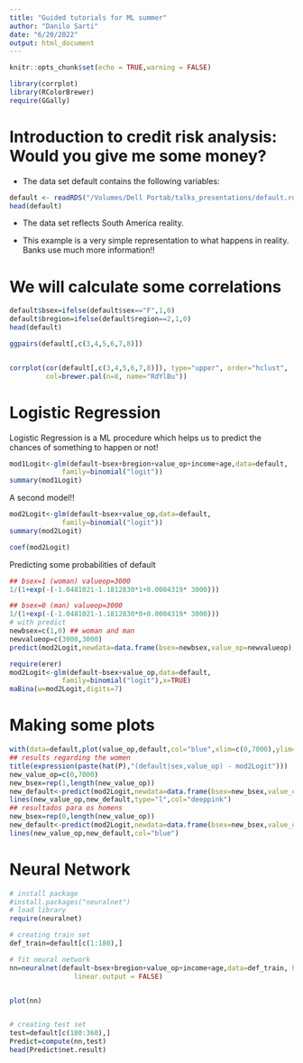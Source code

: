 ```yaml
---
title: "Guided tutorials for ML summer"
author: "Danilo Sarti"
date: "6/20/2022"
output: html_document
---
```


```r
knitr::opts_chunk$set(echo = TRUE,warning = FALSE)
```

```r
library(corrplot)
library(RColorBrewer)
require(GGally)
```


# Introduction to credit risk analysis: Would you give me some money?

* The data set default contains the following variables:  

```r
default <- readRDS("/Volumes/Dell Portab/talks_presentations/default.rds")
head(default)
```

* The data set reflects South America reality.

* This example is a very simple representation to what happens in reality. Banks use much more information!!

# We will calculate some correlations

```r
default$bsex=ifelse(default$sex=="F",1,0)
default$bregion=ifelse(default$region==2,1,0)
head(default)

ggpairs(default[,c(3,4,5,6,7,8)])


corrplot(cor(default[,c(3,4,5,6,7,8)]), type="upper", order="hclust",
         col=brewer.pal(n=8, name="RdYlBu"))
```

# Logistic Regression 

Logistic Regression is a ML procedure which helps us to predict the chances of something to happen or not! 


```r
mod1Logit<-glm(default~bsex+bregion+value_op+income+age,data=default,
             family=binomial("logit"))
summary(mod1Logit)
```

A second model!!

```r
mod2Logit<-glm(default~bsex+value_op,data=default,
             family=binomial("logit"))
summary(mod2Logit)

coef(mod2Logit)
```

Predicting some probabilities of default
```r
## bsex=1 (woman) valueop=3000 
1/(1+exp(-(-1.0481021-1.1812830*1+0.0004319* 3000)))

## bsex=0 (man) valueop=3000 
1/(1+exp(-(-1.0481021-1.1812830*0+0.0004319* 3000)))
# with predict
newbsex=c(1,0) ## woman and man 
newvalueop=c(3000,3000)
predict(mod2Logit,newdata=data.frame(bsex=newbsex,value_op=newvalueop),type="response")

```

```r
require(erer)
mod2Logit<-glm(default~bsex+value_op,data=default,
             family=binomial("logit"),x=TRUE)
maBina(w=mod2Logit,digits=7) 
```



# Making some plots 

```r
with(data=default,plot(value_op,default,col="blue",xlim=c(0,7000),ylim=c(0,1)),ylab="prob")
## results regarding the women 
title(expression(paste(hat(P),"(default|sex,value_op) - mod2Logit")))
new_value_op=c(0,7000)
new_bsex=rep(1,length(new_value_op))
new_default<-predict(mod2Logit,newdata=data.frame(bsex=new_bsex,value_op=new_value_op),type="response")
lines(new_value_op,new_default,type="l",col="deeppink")
## resultados para os homens
new_bsex=rep(0,length(new_value_op))
new_default<-predict(mod2Logit,newdata=data.frame(bsex=new_bsex,value_op=new_value_op),type="response")
lines(new_value_op,new_default,col="blue")
```



# Neural Network

```r
# install package
#install.packages("neuralnet")
# load library
require(neuralnet)

# creating train set
def_train=default[c(1:180),]

# fit neural network
nn=neuralnet(default~bsex+bregion+value_op+income+age,data=def_train, hidden=3,act.fct = "logistic",
                linear.output = FALSE)


plot(nn)



```

```r
# creating test set
test=default[c(180:360),]
Predict=compute(nn,test)
head(Predict$net.result)
```

